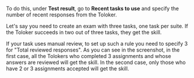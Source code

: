 <Cut title="How do I create an exam with a preset number of correct responses?">

To do this, under **Test result**, go to **Recent tasks to use** and specify the number of recent responses from the Toloker.

Let's say you need to create an exam with three tasks, one task per suite. If the Toloker succeeds in two out of three tasks, they get the skill.

If your task uses manual review, to set up such a rule you need to specify 3 for "Total reviewed responses". As you can see in the screenshot, in the first case, all the Tolokers who completed 3 assignments and whose answers are reviewed will get the skill. In the second case, only those who have 2 or 3 assignments accepted will get the skill.

<Image width="700px" withBackground imageId="1675426558118" alt="" />

</Cut>